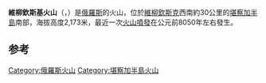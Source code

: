 {{Infobox mountain
| name = 維柳欽斯基火山
| other_name = Vilyuchinsky
| photo = 
| photo_caption = 
| elevation_m = 2173
| elevation_ref = <ref name="peaklist">[http://peaklist.org/WWlists/ultras/Kamchatka1500m.html "Russia: Kamchatka and the Russian Pacific Islands"] Peaklist.org. Retrieved 2013-03-23.</ref>
| prominence_m = 1610
| prominence_ref = <ref name="peaklist"/>
| map = Russia
| map_caption = 在俄罗斯的位置
| map_size = 
| label_position = 
| location = {{RUS}}[[堪察加半島|堪察加半島]]
| range = 
| coordinates = {{coord|52|42|18|N|158|16|54|E|type:mountain_scale:100000|format=dms|display=inline,title}}
| coordinates_ref = <ref name="peaklist"/>
| type = [[复式火山|复式火山]]
| age = 
| last_eruption = 公元前8050年？
}}

'''維柳欽斯基火山'''（{{Lang-ru|Вилючинский вулкан}}，{{lang-en|Vilyuchik / Vilyuchinsky}}）是[[俄羅斯|俄羅斯]]的火山，位於[[維柳欽斯克|維柳欽斯克]]西南約30公里的[[堪察加半島|堪察加半島]]南部，海拔高度2,173米，最近一次[[火山噴發|火山噴發]]在公元前8050年左右發生。

==参考==
{{reflist}}
{{Russia-geo-stub}}
[[Category:俄羅斯火山|Category:俄羅斯火山]]
[[Category:堪察加半島火山|Category:堪察加半島火山]]